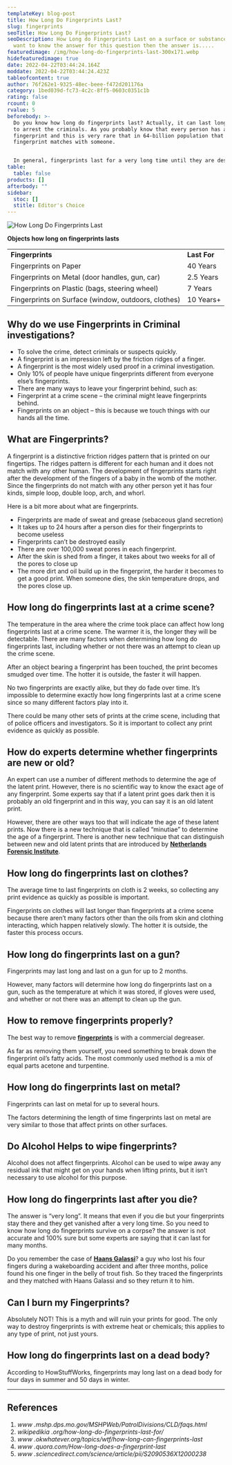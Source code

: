 ```yaml
---
templateKey: blog-post
title: How Long Do Fingerprints Last?
slug: fingerprints
seoTitle: How Long Do Fingerprints Last?
seoDescription: How Long do Fingerprints Last on a surface or substance? do you
  want to know the answer for this question then the answer is.....
featuredimage: /img/how-long-do-fingerprints-last-300x171.webp
hidefeaturedimage: true
date: 2022-04-22T03:44:24.164Z
moddate: 2022-04-22T03:44:24.423Z
tableofcontent: true
author: 76f262e1-9325-48ec-beee-f472d201176a
category: 1bed039d-fc73-4c2c-8ff5-0603c0351c1b
rating: false
rcount: 0
rvalue: 5
beforebody: >-
  Do you know how long do fingerprints last? Actually, it can last long enough
  to arrest the criminals. As you probably know that every person has a unique
  fingerprint and this is very rare that in 64-billion population that your
  fingerprint matches with someone.


  In general, fingerprints last for a very long time until they are destroyed. But there are many factors that define the lifespan like environmental conditions., surfaces, and other things.
table:
  table: false
products: []
afterbody: ""
sidebar:
  stoc: []
  stitle: Editor's Choice
---
```

![How Long Do Fingerprints Last](/img/how-long-do-fingerprints-last-300x171.webp "How Long Do Fingerprints Last")

**Objects how long on fingerprints lasts**

|                                                     |              |
| --------------------------------------------------- | ------------ |
| **Fingerprints**                                    | **Last For** |
| Fingerprints on Paper                               | 40 Years     |
| Fingerprints on Metal (door handles, gun, car)      | 2.5 Years    |
| Fingerprints on Plastic (bags, steering wheel)      | 7 Years      |
| Fingerprints on Surface (window, outdoors, clothes) | 10 Years+    |

## Why do we use Fingerprints in Criminal investigations?

* To solve the crime, detect criminals or suspects quickly.
* A fingerprint is an impression left by the friction ridges of a finger.
* A fingerprint is the most widely used proof in a criminal investigation.
* Only 10% of people have unique fingerprints different from everyone else’s fingerprints.
* There are many ways to leave your fingerprint behind, such as:
* Fingerprint at a crime scene – the criminal might leave fingerprints behind.
* Fingerprints on an object – this is because we touch things with our hands all the time.

## What are Fingerprints?

A fingerprint is a distinctive friction ridges pattern that is printed on our fingertips. The ridges pattern is different for each human and it does not match with any other human. The development of fingerprints starts right after the development of the fingers of a baby in the womb of the mother. Since the fingerprints do not match with any other person yet it has four kinds, simple loop, double loop, arch, and whorl.

Here is a bit more about what are fingerprints.

* Fingerprints are made of sweat and grease (sebaceous gland secretion)
* It takes up to 24 hours after a person dies for their fingerprints to become useless
* Fingerprints can’t be destroyed easily
* There are over 100,000 sweat pores in each fingerprint.
* After the skin is shed from a finger, it takes about two weeks for all of the pores to close up
* The more dirt and oil build up in the fingerprint, the harder it becomes to get a good print. When someone dies, the skin temperature drops, and the pores close up.

## How long do fingerprints last at a crime scene?

The temperature in the area where the crime took place can affect how long fingerprints last at a crime scene. The warmer it is, the longer they will be detectable. There are many factors when determining how long do fingerprints last, including whether or not there was an attempt to clean up the crime scene.

After an object bearing a fingerprint has been touched, the print becomes smudged over time. The hotter it is outside, the faster it will happen.

No two fingerprints are exactly alike, but they do fade over time. It’s impossible to determine exactly how long fingerprints last at a crime scene since so many different factors play into it.

There could be many other sets of prints at the crime scene, including that of police officers and investigators. So it is important to collect any print evidence as quickly as possible.

## How do experts determine whether fingerprints are new or old?

An expert can use a number of different methods to determine the age of the latent print. However, there is no scientific way to know the exact age of any fingerprint. Some experts say that if a latent print goes dark then it is probably an old fingerprint and in this way, you can say it is an old latent print.

However, there are other ways too that will indicate the age of these latent prints. Now there is a new technique that is called “minutiae” to determine the age of a fingerprint. There is another new technique that can distinguish between new and old latent prints that are introduced by **[Netherlands Forensic Institute](https://www.forensicinstitute.nl/research-and-innovation)**.

## How long do fingerprints last on clothes?

The average time to last fingerprints on cloth is 2 weeks, so collecting any print evidence as quickly as possible is important.

Fingerprints on clothes will last longer than fingerprints at a crime scene because there aren’t many factors other than the oils from skin and clothing interacting, which happen relatively slowly. The hotter it is outside, the faster this process occurs.

## How long do fingerprints last on a gun?

Fingerprints may last long and last on a gun for up to 2 months.

However, many factors will determine how long do fingerprints last on a gun, such as the temperature at which it was stored, if gloves were used, and whether or not there was an attempt to clean up the gun.

## How to remove fingerprints properly?

The best way to remove **[fingerprints](https://www.britannica.com/topic/fingerprint)** is with a commercial degreaser.

As far as removing them yourself, you need something to break down the fingerprint oil’s fatty acids. The most commonly used method is a mix of equal parts acetone and turpentine.

## How long do fingerprints last on metal?

Fingerprints can last on metal for up to several hours.

The factors determining the length of time fingerprints last on metal are very similar to those that affect prints on other surfaces.

## Do Alcohol Helps to wipe fingerprints?

Alcohol does not affect fingerprints. Alcohol can be used to wipe away any residual ink that might get on your hands when lifting prints, but it isn’t necessary to use alcohol for this purpose.

## How long do fingerprints last after you die?

The answer is “very long”. It means that even if you die but your fingerprints stay there and they get vanished after a very long time. So you need to know how long do fingerprints survive on a corpse? the answer is not accurate and 100% sure but some experts are saying that it can last for many months.

Do you remember the case of **[Haans Galassi](https://www.bbc.com/news/world-us-canada-19741831)**? a guy who lost his four fingers during a wakeboarding accident and after three months, police found his one finger in the belly of trout fish. So they traced the fingerprints and they matched with Haans Galassi and so they return it to him.

## Can I burn my Fingerprints?

Absolutely NOT! This is a myth and will ruin your prints for good. The only way to destroy fingerprints is with extreme heat or chemicals; this applies to any type of print, not just yours.

## How long do fingerprints last on a dead body?

According to HowStuffWorks, fingerprints may long last on a dead body for four days in summer and 50 days in winter.

- - -

## References

1. *www .mshp.dps.mo.gov/MSHPWeb/PatrolDivisions/CLD/faqs.html*
2. *wikipedikia .org/how-long-do-fingerprints-last-for/*
3. *www .okwhatever.org/topics/wtf/how-long-can-fingerprints-last*
4. *www .quora.com/How-long-does-a-fingerprint-last*
5. *www .sciencedirect.com/science/article/pii/S2090536X12000238*